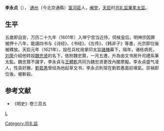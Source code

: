 '''李永贞'''（{{bd|？||1628年|catIdx=M}}）， [[通州|通州]]（今北京通縣）[[富河莊|富河莊]]人，[[阉党|阉党]]，[[天启|天启]]时[[司礼监|司礼监]][[秉笔太监|秉笔太监]]。

== 生平 ==   
五歲即自宮，万历二十九年（1601年）入坤宁宫当近侍，伺候皇后。明神宗因罪被押十八年，能讀四书与《诗经》、《书经》、《左传》、《韩非子》等書，光宗即位後被釋放。天启元年（1621年），投在兵杖局掌印太监[[諸棟|諸棟]]幕下，隔年，诸栋病死，[[刘荣|刘荣]]介紹他转投[[魏忠贤|魏忠贤]]的名下，依附魏忠賢，一月五遷，升為由文书房升司禮系筆太監。魏忠賢不識字，李永貞与[[王體乾|王體乾]]共同为魏忠贤更改內閣票擬。李永貞盛气凌人，性貪好勝，[[劉若愚|劉若愚]]曾经為他起草文书，李永贞則常在劉若愚面前嘆氣。崇禎即位後，被斬殺。

== 参考文献 ==
{{Reflist}}
* 《明史》卷三百五

[[分类:明朝宦官|L]]
[[Category:司礼监|Category:司礼监]]